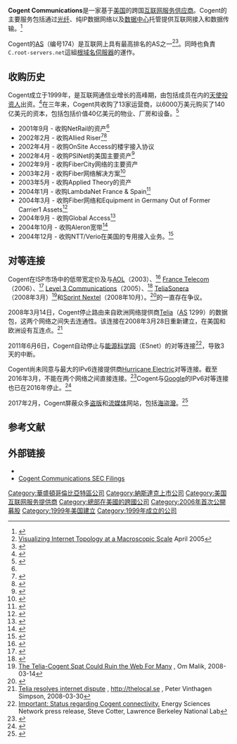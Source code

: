 {{NoteTA
|G1=Communication
|G2=IT
}}
{{校对翻译}}
{{Infobox company
| name  =  Cogent Communications Holdings, Inc.
| logo  =  Cogent Communications logo.svg
| type  =  [[上市公司|上市公司]] |
| traded_as  = {{NASDAQ|CCOI}}<br>{{tsl|en|S&P 600|S&P 600 Component}}
| foundation  =  1999
| location  =   [[华盛顿哥伦比亚特区|华盛顿哥伦比亚特区]], [[美国|U.S.]]
| key_people  =  {{tsl|en|Dave Schaeffer}} {{small|(CEO)}}/[[創業|创始人]]/[[董事会|董事长]]
| industry  =   [[电信|电信]]
| products  =  
| revenue          = {{nowrap|{{increase}} [[美元|$]] 380.0百万<small>（2014）</small><ref name="Cogent-Communications-Feb-2014-10-K">{{cite web |url=http://www.sec.gov/Archives/edgar/data/1158324/000104746915001355/a2223182z10-k.htm |title=Cogent Communications, Form 10-K, Annual Report, Filing Date Feb 27, 2015 |publisher=secdatabase.com |accessdate=Apr 23, 2015 |archive-date=2016-03-19 |archive-url=https://web.archive.org/web/20160319034449/http://www.sec.gov/Archives/edgar/data/1158324/000104746915001355/a2223182z10-k.htm |dead-url=no }}</ref>}}
|operating_income={{decrease}} [[美元|$]] 53.90百万<small>（2014）</small><ref name="Cogent-Communications-Feb-2014-10-K"/>
|net_income={{decrease}} [[美元|$]] 797,000 <small>（2014）</small><ref name="Cogent-Communications-Feb-2014-10-K"/>
|assets={{increase}} [[美元|$]]761.7 百万<small>（2014）</small><ref name="Cogent-Communications-Feb-2014-10-K"/>
|equity={{decrease}} [[美元|$]]83.8 百万<small>（2014）</small><ref name="Cogent-Communications-Feb-2014-10-K"/>
|num_employees    = 772 <small>（2014年2月）</small><ref name="Cogent-Communications-Feb-2014-10-K"/>
| homepage  =  [http://www.cogentco.com www.cogentco.com]
| footnotes  =  
}}
{{Infobox NSP
| asn = 174
}}

'''Cogent Communications'''是一家基于[[美国|美国]]的跨国[[互联网服务供应商|互联网服务供应商]]。Cogent的主要服务包括通过[[光纤|光纤]]、纯IP数据网络以及[[数据中心|数据中心]]托管提供互联网接入和数据传输。<ref name="Cogent-Communications-Nov-2012-10-Q">{{Cite web|url=http://pdf.secdatabase.com/2094/0001104659-12-075320.pdf|title=Cogent Communications, Form 10-Q, Quarterly Report, Filing Date Nov 7, 2012|accessdate=Mar 27, 2013|publisher=secdatabase.com|archive-date=2016-03-04|archive-url=https://web.archive.org/web/20160304023605/http://pdf.secdatabase.com/2094/0001104659-12-075320.pdf|dead-url=no}}</ref>

Cogent的[[自治系统|AS]]（编号174）是互联网上具有最高{{tsl|en|Degree (graph theory)||连接度}}排名的AS之一<ref>[http://www.caida.org/research/topology/as_core_network/ Visualizing Internet Topology at a Macroscopic Scale] {{Wayback|url=http://www.caida.org/research/topology/as_core_network/ |date=20170125002101 }} April 2005</ref><ref>{{Cite web |url=http://as-rank.caida.org/ |title=AS ranking |accessdate=2017-02-12 |archive-date=2007-09-28 |archive-url=https://web.archive.org/web/20070928080113/http://as-rank.caida.org/ |dead-url=no }}</ref>。同時也負責<code>C.root-servers.net</code>這組[[根域名伺服器|根域名伺服器]]的運作。

== 收购历史 ==
Cogent成立于1999年，是互联网通信业增长的高峰期，由包括{{le|Keiretsu Forum}}成员在内的[[天使投资人|天使投资人]]出资。<ref name="Cogent-Communications-Oct-2001-S-4">{{Cite web|url=http://pdf.secdatabase.com/2465/0000912057-01-535608.pdf|title=Cogent Communications, Form S-4, Filing Date 2001-10-16|accessdate=2013-03-27|publisher=secdatabase.com|archive-date=2016-04-15|archive-url=https://web.archive.org/web/20160415042330/http://pdf.secdatabase.com/2465/0000912057-01-535608.pdf|dead-url=no}}</ref>在三年来，Cogent共收购了13家运营商，以6000万美元购买了140亿美元的资本，包括包括价值40亿美元的物业、厂房和设备。<ref>{{Cite web |url=http://lw.pennnet.com/display_article/308794/13/ARTCL/none/none/Cogent-Communications-banks-on-Ethernet-over-IP/ |title=Lightwave - Cogent Communications banks on Ethernet over IP |accessdate=2017-02-12 |archive-date=2009-06-15 |archive-url=https://web.archive.org/web/20090615045227/http://lw.pennnet.com/display_article/308794/13/ARTCL/none/none/Cogent-Communications-banks-on-Ethernet-over-IP/ |dead-url=no }}</ref>
* 2001年9月 - 收购NetRail的资产<ref name="Cogent-Communications-Oct-2001-S-4" />
* 2002年2月 - 收购Allied Riser<ref name="Cogent-Communications-Aug-2001-425">{{Cite web|url=http://pdf.secdatabase.com/476/0000912057-01-530620.pdf|title=Cogent Communications, Form 425, Filing Date 2001-8-29|accessdate=2013-03-27|publisher=secdatabase.com|archive-date=2016-03-04|archive-url=https://web.archive.org/web/20160304084140/http://pdf.secdatabase.com/476/0000912057-01-530620.pdf|dead-url=no}}</ref><ref name="Cogent-Communications-Feb-2002-8-K">{{Cite web|url=http://edgar.secdatabase.com/2955/91205702003942/filing-main.htm|title=Cogent Communications, Form 8-K, Current Report, Filing Date 2002-2-5|accessdate=2013-03-27|publisher=secdatabase.com|archive-date=2016-03-04|archive-url=https://web.archive.org/web/20160304064736/http://edgar.secdatabase.com/2955/91205702003942/filing-main.htm|dead-url=no}}</ref>
* 2002年4月 - 收购OnSite Access的楼宇接入协议
* 2002年4月 - 收购PSINet的美国主要资产<ref name="Cogent-Communications-Apr-2002-8-K">{{Cite web|url=http://edgar.secdatabase.com/659/91205702013642/filing-main.htm|title=Cogent Communications, Form 8-K, Current Report, Filing Date 2002-4-4|accessdate=2013-03-27|publisher=secdatabase.com|archive-date=2016-03-04|archive-url=https://web.archive.org/web/20160304090440/http://edgar.secdatabase.com/659/91205702013642/filing-main.htm|dead-url=no}}</ref>
* 2002年9月 - 收购FiberCity网络的主要资产
* 2003年2月 - 收购Fiber网络解决方案<ref name="Cogent-Communications-Mar-2003-8-K">{{Cite web|url=http://pdf.secdatabase.com/2083/0001104659-03-3334.pdf|title=Cogent Communications, Form 8-K, Current Report, Filing Date 2003-3-3|accessdate=2013-03-27|publisher=secdatabase.com}}</ref>
* 2003年5月 - 收购Applied Theory的资产
* 2004年1月 - 收购LambdaNet France & Spain<ref name="Cogent-Communications-Jan-2004-8-K">{{Cite web|url=http://edgar.secdatabase.com/411/110465904000329/filing-main.htm|title=Cogent Communications, Form 8-K, Current Report, Filing Date 2004-1-8|accessdate=2013-03-27|publisher=secdatabase.com|archive-date=2016-03-04|archive-url=https://web.archive.org/web/20160304023251/http://edgar.secdatabase.com/411/110465904000329/filing-main.htm|dead-url=no}}</ref>
* 2004年3月 - 收购Fiber网络和Equipment in Germany Out of Former Carrier1 Assets<ref name="Cogent-Communications-Mar-2004-8-K">{{Cite web|url=http://pdf.secdatabase.com/2383/0001047469-04-10288.pdf|title=Cogent Communications, Form 8-K, Current Report, Filing Date 2004-3-31|accessdate=2013-03-27|publisher=secdatabase.com}}</ref>
* 2004年9月 - 收购Global Access<ref name="Cogent-Communications-Sep-2004-8-K">{{Cite web|url=http://edgar.secdatabase.com/997/110465904027906/filing-main.htm|title=Cogent Communications, Form 8-K, Current Report, Filing Date 2004-9-17|accessdate=2013-03-27|publisher=secdatabase.com|archive-date=2016-03-04|archive-url=https://web.archive.org/web/20160304002312/http://edgar.secdatabase.com/997/110465904027906/filing-main.htm|dead-url=no}}</ref>
* 2004年10月 - 收购Aleron宽带<ref name="Cogent-Communications-Oct-2004-8-K">{{Cite web|url=http://pdf.secdatabase.com/2751/0001104659-04-32659.pdf|title=Cogent Communications, Form 8-K, Current Report, Filing Date 2004-10-29|accessdate=2013-03-27|publisher=secdatabase.com}}</ref>
* 2004年12月 - 收购NTT/Verio在美国的专用接入业务。<ref name="Cogent-Communications-Dec-2004-8-K">{{Cite web|url=http://edgar.secdatabase.com/2420/110465904038326/filing-main.htm|title=Cogent Communications, Form 8-K, Current Report, Filing Date 2004-12-3|accessdate=2013-03-27|publisher=secdatabase.com|archive-date=2016-03-04|archive-url=https://web.archive.org/web/20160304030113/http://edgar.secdatabase.com/2420/110465904038326/filing-main.htm|dead-url=no}}</ref>

== 对等连接 ==
Cogent在ISP市场中的低带宽定价及与[[美国在线|AOL]]（2003）、<ref>{{Cite news|url=http://legalminds.lp.findlaw.com/list/cyberia-l/msg42080.html|title='Peering' Dispute With AOL Slows Cogent Customer Access|last=Noguchi|first=Yuki|date=2002-12-27|publisher=[[Washington_Post|Washington Post]]|accessdate=2006-09-28|archive-date=2012-07-14|archive-url=https://archive.today/20120714085429/http://legalminds.lp.findlaw.com/list/cyberia-l/msg42080.html|dead-url=no}}</ref> [[Orange_(公司)|France Telecom]]（2006）、<ref>{{Cite news|url=http://morse.colorado.edu/~epperson/courses/routing-protocols/handouts/cogent-ft.html|title=France Telecom severs all network links to competitor Cogent|last=Kuri|first=Jürgen|date=2005-04-21|publisher=[[Heinz_Heise|Heise online]]|last2=Smith, Robert W.|accessdate=2006-09-28|archive-date=2006-09-08|archive-url=https://web.archive.org/web/20060908103607/http://morse.colorado.edu/~epperson/courses/routing-protocols/handouts/cogent-ft.html|dead-url=no}}</ref> [[Level_3_通信|Level 3 Communications]]（2005）、<ref>{{Cite web |url=http://www.prnewswire.com/cgi-bin/stories.pl?ACCT=104&STORY=%2Fwww%2Fstory%2F10-07-2005%2F0004163871&EDATE |title=Cogent Press release Level3 dispute Oct 7 2005 |access-date=2020-02-14 |archive-url=https://web.archive.org/web/20120930180734/http://www2.prnewswire.com/cgi-bin/stories.pl?ACCT=104&STORY=%2Fwww%2Fstory%2F10-07-2005%2F0004163871&EDATE |archive-date=2012-09-30 |dead-url=yes }}</ref> [[TeliaSonera|TeliaSonera]]（2008年3月）<ref name="giga-malik">[http://gigaom.com/2008/03/14/the-telia-cogent-spat-could-ruin-web-for-many/ The Telia-Cogent Spat Could Ruin the Web For Many] {{Wayback|url=http://gigaom.com/2008/03/14/the-telia-cogent-spat-could-ruin-web-for-many/ |date=20161227065732 }}, Om Malik, 2008-03-14</ref>和[[Sprint|Sprint Nextel]]（2008年10月）。<ref>{{Cite web |url=http://www.earthtimes.org/articles/show/sprint-nextel-severs-its-internet-connection-to-cogent-communications,603138.shtml |title=Sprint-Nextel Severs Its Internet Connection to Cogent Communications |accessdate=2017-02-12 |archive-date=2016-10-12 |archive-url=https://web.archive.org/web/20161012182440/http://www.earthtimes.org/articles/show/sprint-nextel-severs-its-internet-connection-to-cogent-communications,603138.shtml |dead-url=no }}</ref>的{{tsl|en|Peering|对等连接}}一直存在争议。

2008年3月14日，Cogent停止路由来自欧洲网络提供商[[TeliaSonera|Telia]]（[[自治系统|AS]] 1299）的数据包，这两个网络之间失去连通性。该连接在2008年3月28日重新建立，在美国和欧洲设有互连点。<ref>[http://thelocal.se/10786/20080330/ Telia resolves internet dispute] {{Wayback|url=http://thelocal.se/10786/20080330/ |date=20080607080053 }}, http://thelocal.se {{Wayback|url=http://thelocal.se/ |date=20170213011129 }}, Peter Vinthagen Simpson, 2008-03-30</ref>

2011年6月6日，Cogent自动停止与[[能源科学网|能源科学网]]（ESnet）的对等连接<ref>[https://web.archive.org/web/20110611002310/http://es.net/news-and-publications/important-status-regarding-cogent-connectivity/ Important: Status regarding Cogent connectivity], Energy Sciences Network press release, Steve Cotter, Lawrence Berkeley National Lab</ref>，导致3天的中断。

Cogent尚未同意与最大的IPv6连接提供商[[Hurricane_Electric|Hurricane Electric]]对等连接。截至2016年3月，不能在两个网络之间直接连接。<ref>{{Cite web |url=http://mailman.nanog.org/pipermail/nanog/2009-October/014017.html |title=E-mail from Hurricane Electric explaining why the two networks are severed on the nanog (North American Network Operators Group) mailing list |accessdate=2017-02-12 |archive-date=2009-10-16 |archive-url=https://web.archive.org/web/20091016011024/https://mailman.nanog.org/pipermail/nanog/2009-October/014017.html |dead-url=no }}</ref>Cogent与[[Google|Google]]的IPv6对等连接也已在2016年停止。<ref>{{Cite web |url=http://adminhacks.com/broken-IPv6.html |title=adminhacks.org, March 2016 |accessdate=2017-02-12 |archive-date=2016-03-14 |archive-url=https://web.archive.org/web/20160314022104/http://adminhacks.com/broken-IPv6.html |dead-url=no }}</ref>

2017年2月，Cogent屏蔽众多[[盗版|盗版]]和[[流媒体|流媒体]]网站，包括[[海盜灣|海盜灣]]。<ref>{{Cite news|url=https://torrentfreak.com/internet-backbone-provider-cogent-blocks-pirate-bay-and-other-pirate-sites-170209/|title=Internet Backbone Provider Cogent Blocks Pirate Bay and other "Pirate" Sites - TorrentFreak|date=9 February 2017|work=TorrentFreak|accessdate=2017-02-12|archive-date=2017-02-11|archive-url=https://web.archive.org/web/20170211225311/https://torrentfreak.com/internet-backbone-provider-cogent-blocks-pirate-bay-and-other-pirate-sites-170209/|dead-url=no}}</ref>

== 参考文献 ==
{{Reflist|30em}}

== 外部链接 ==
* {{Official site|http://www.cogentco.com/}}
* [http://www.secdatabase.com/CIK/1158324/Company-Name/COGENT-COMMUNICATIONS-GROUP-INC Cogent Communications SEC Filings]{{Wayback|url=http://www.secdatabase.com/CIK/1158324/Company-Name/COGENT-COMMUNICATIONS-GROUP-INC |date=20170326135657 }}

[[Category:華盛頓哥倫比亞特區公司|Category:華盛頓哥倫比亞特區公司]]
[[Category:納斯達克上市公司|Category:納斯達克上市公司]]
[[Category:美国互联网服务提供商|Category:美国互联网服务提供商]]
[[Category:總部在美國的跨國公司|Category:總部在美國的跨國公司]]
[[Category:2006年首次公開募股|Category:2006年首次公開募股]]
[[Category:1999年美国建立|Category:1999年美国建立]]
[[Category:1999年成立的公司|Category:1999年成立的公司]]